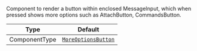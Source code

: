 Component to render a button within enclosed MessageInput, which when pressed shows more options such as AttachButton, CommandsButton.

| Type          | Default                                                                                |
| ------------- | -------------------------------------------------------------------------------------- |
| ComponentType | [`MoreOptionsButton`](../../../../ui-components/message-input/more-options-button.mdx) |
